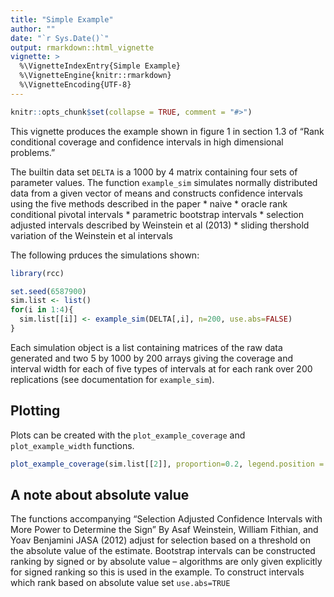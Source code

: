 ```yaml
---
title: "Simple Example"
author: ""
date: "`r Sys.Date()`"
output: rmarkdown::html_vignette
vignette: >
  %\VignetteIndexEntry{Simple Example}
  %\VignetteEngine{knitr::rmarkdown}
  %\VignetteEncoding{UTF-8}
---
```


```r
knitr::opts_chunk$set(collapse = TRUE, comment = "#>")
```

This vignette produces the example shown in figure 1 in section 1.3 of "Rank conditional coverage and confidence intervals in high dimensional problems."

The builtin data set `DELTA` is a 1000 by 4 matrix containing four sets of parameter values. The function `example_sim` simulates normally distributed data from a given vector of means and constructs confidence intervals using the five methods described in the paper 
  * naive
  * oracle rank conditional pivotal intervals
  * parametric bootstrap intervals
  * selection adjusted intervals described by Weinstein et al (2013)
  * sliding thershold variation of the Weinstein et al intervals

The following prduces the simulations shown:

```r
library(rcc)
```
```r
set.seed(6587900)
sim.list <- list()
for(i in 1:4){
  sim.list[[i]] <- example_sim(DELTA[,i], n=200, use.abs=FALSE)
}
```
Each simulation object is a list containing matrices of the raw data generated and two 5 by 1000 by 200 arrays giving the coverage and interval width for each of five types of intervals at for each rank over 200 replications (see documentation for `example_sim`). 

## Plotting
Plots can be created with the `plot_example_coverage` and `plot_example_width` functions.

```r
plot_example_coverage(sim.list[[2]], proportion=0.2, legend.position = "right")
```

## A note about absolute value
The functions accompanying  "Selection Adjusted Confidence Intervals with More Power to Determine the Sign" By Asaf Weinstein, William Fithian, and Yoav Benjamini JASA (2012) adjust for selection based on a threshold on the absolute value of the estimate. Bootstrap intervals can be constructed ranking by signed or by absolute value -- algorithms are only given explicitly for signed ranking so this is used in the example. To construct intervals which rank based on absolute value set `use.abs=TRUE`
